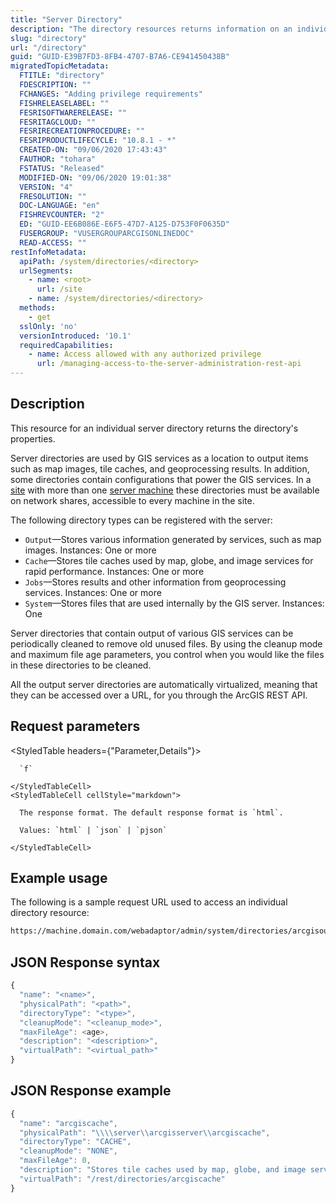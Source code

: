 ```yaml
---
title: "Server Directory"
description: "The directory resources returns information on an individual server directory."
slug: "directory"
url: "/directory"
guid: "GUID-E39B7FD3-8FB4-4707-B7A6-CE941450438B"
migratedTopicMetadata:
  FTITLE: "directory"
  FDESCRIPTION: ""
  FCHANGES: "Adding privilege requirements"
  FISHRELEASELABEL: ""
  FESRISOFTWARERELEASE: ""
  FESRITAGCLOUD: ""
  FESRIRECREATIONPROCEDURE: ""
  FESRIPRODUCTLIFECYCLE: "10.8.1 - *"
  CREATED-ON: "09/06/2020 17:43:43"
  FAUTHOR: "tohara"
  FSTATUS: "Released"
  MODIFIED-ON: "09/06/2020 19:01:38"
  VERSION: "4"
  FRESOLUTION: ""
  DOC-LANGUAGE: "en"
  FISHREVCOUNTER: "2"
  ED: "GUID-EE6B086E-E6F5-47D7-A125-D753F0F0635D"
  FUSERGROUP: "VUSERGROUPARCGISONLINEDOC"
  READ-ACCESS: ""
restInfoMetadata:
  apiPath: /system/directories/<directory>
  urlSegments:
    - name: <root>
      url: /site
    - name: /system/directories/<directory>
  methods:
    - get
  sslOnly: 'no'
  versionIntroduced: '10.1'
  requiredCapabilities:
    - name: Access allowed with any authorized privilege
      url: /managing-access-to-the-server-administration-rest-api
---
```


## Description

This resource for an individual server directory returns the directory's properties.

Server directories are used by GIS services as a location to output items such as map images, tile caches, and geoprocessing results. In addition, some directories contain configurations that power the GIS services. In a [site](/site) with more than one [server machine](/machine) these directories must be available on network shares, accessible to every machine in the site.

The following directory types can be registered with the server:

- `Output`—Stores various information generated by services, such as map images. Instances: One or more
- `Cache`—Stores tile caches used by map, globe, and image services for rapid performance. Instances: One or more
- `Jobs`—Stores results and other information from geoprocessing services. Instances: One or more
- `System`—Stores files that are used internally by the GIS server. Instances: One

Server directories that contain output of various GIS services can be periodically cleaned to remove old unused files. By using the cleanup mode and maximum file age parameters, you control when you would like the files in these directories to be cleaned. 

All the output server directories are automatically virtualized, meaning that they can be accessed over a URL, for you through the ArcGIS REST API. 


##  Request parameters

<StyledTable headers={"Parameter,Details"}>
  <StyledTableRow>
    <StyledTableCell cellStyle="markdown">

      `f` 

    </StyledTableCell>
    <StyledTableCell cellStyle="markdown">

      The response format. The default response format is `html`.

      Values: `html` | `json` | `pjson`

    </StyledTableCell>
  </StyledTableRow>
</StyledTable>


## Example usage

The following is a sample request URL used to access an individual directory resource:

```markdown
https://machine.domain.com/webadaptor/admin/system/directories/arcgisoutput?f=pjson
```

## JSON Response syntax

```javascript
{
  "name": "<name>",
  "physicalPath": "<path>",
  "directoryType": "<type>",
  "cleanupMode": "<cleanup_mode>",
  "maxFileAge": <age>,
  "description": "<description>",
  "virtualPath": "<virtual_path>"
}
```

## JSON Response example

```javascript
{
  "name": "arcgiscache",
  "physicalPath": "\\\\server\\arcgisserver\\arcgiscache",
  "directoryType": "CACHE",
  "cleanupMode": "NONE",
  "maxFileAge": 0,
  "description": "Stores tile caches used by map, globe, and image services for rapid performance.",
  "virtualPath": "/rest/directories/arcgiscache"
}
```